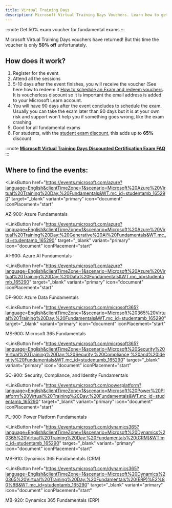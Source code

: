 ```yaml
---
title: Virtual Training Days
description: Microsoft Virtual Training Days Vouchers. Learn how to get 50% exam discount for Microsoft Fundamental exams to save money. 
---
```


:::note
Get 50% exam voucher for fundamental exams
:::

Microsoft Virtual Training Days vouchers have returned! But this time the voucher is only **50% off** unfortunately. 

## How does it work?

<Steps>

1. Register for the event
2. Attend all the sessions
3. 5-10 days after the event finishes, you will receive the voucher (See here how to redeem it [How to schedule an Exam and redeem vouchers](https://certs.msfthub.wiki/guide/schedulingexam/#checkout-and-redeeming-voucher-codes). It is voucherless discount so it is important the email address is added to your Microsoft Learn account. 
4. You will have 90 days after the event concludes to schedule the exam. Usually you can take the exam later than 90 days but it is at your own risk and support won't help you if something goes wrong, like the exam crashing.
5. Good for all fundamental exams
6. For students, with the [student exam discount](https://learn.microsoft.com/credentials/certifications/student-discounts?WT.mc_id=studentamb_165290), this adds up to **65%** discount

</Steps>

:::note
[**Microsoft Virtual Training Days Discounted Certification Exam FAQ**](https://query.prod.cms.rt.microsoft.com/cms/api/am/binary/RWFTgx)
:::

## Where to find the events:

<LinkButton
  href="https://events.microsoft.com/azure?language=English&clientTimeZone=1&scenario=Microsoft%20Azure%20Virtual%20Training%20Day:%20Fundamentals&WT.mc_id=studentamb_165290" target="_blank"
  variant="primary"
  icon="document"
  iconPlacement="start"
>
  AZ-900: Azure Fundamentals
</LinkButton>

<LinkButton
  href="https://events.microsoft.com/azure?language=English&clientTimeZone=1&scenario=Microsoft%20Azure%20Virtual%20Training%20Day:%20Generative%20AI%20Fundamentals&WT.mc_id=studentamb_165290" target="_blank"
  variant="primary"
  icon="document"
  iconPlacement="start"
>
  AI-900: Azure AI Fundamentals
</LinkButton>

<LinkButton
  href="https://events.microsoft.com/azure?language=English&clientTimeZone=1&scenario=Microsoft%20Azure%20Virtual%20Training%20Day:%20Data%20Fundamentals&WT.mc_id=studentamb_165290" target="_blank"
  variant="primary"
  icon="document"
  iconPlacement="start"
>
  DP-900: Azure Data Fundamentals
</LinkButton>

<LinkButton
  href="https://events.microsoft.com/microsoft365?language=English&clientTimeZone=1&scenario=Microsoft%20365%20Virtual%20Training%20Day:%20Fundamentals&WT.mc_id=studentamb_165290" target="_blank"
  variant="primary"
  icon="document"
  iconPlacement="start"
>
  MS-900: Microsoft 365 Fundamentals
</LinkButton>

<LinkButton
  href="https://events.microsoft.com/microsoft365?language=English&clientTimeZone=1&scenario=Microsoft%20Security%20Virtual%20Training%20Day:%20Security,%20Compliance,%20and%20Identity%20Fundamentals&WT.mc_id=studentamb_165290" target="_blank"
  variant="primary"
  icon="document"
  iconPlacement="start"
>
  SC-900: Security, Compliance, and Identity Fundamentals
</LinkButton>

<LinkButton
  href="https://events.microsoft.com/powerplatform?language=English&clientTimeZone=1&scenario=Microsoft%20Power%20Platform%20Virtual%20Training%20Day:%20Fundamentals&WT.mc_id=studentamb_165290" target="_blank"
  variant="primary"
  icon="document"
  iconPlacement="start"
>
  PL-900: Power Platform Fundamentals
</LinkButton>

<LinkButton
  href="https://events.microsoft.com/dynamics365?language=English&clientTimeZone=1&scenario=Microsoft%20Dynamics%20365%20Virtual%20Training%20Day:%20Fundamentals%20(CRM)&WT.mc_id=studentamb_165290" target="_blank"
  variant="primary"
  icon="document"
  iconPlacement="start"
>
  MB-910: Dynamics 365 Fundamentals (CRM)
</LinkButton>

<LinkButton
  href="https://events.microsoft.com/dynamics365?language=English&clientTimeZone=1&scenario=Microsoft%20Dynamics%20365%20Virtual%20Training%20Day:%20Fundamentals%20(ERP)%E2%80%8B&WT.mc_id=studentamb_165290" target="_blank"
  variant="primary"
  icon="document"
  iconPlacement="start"
>
  MB-920: Dynamics 365 Fundamentals (ERP)
</LinkButton>

